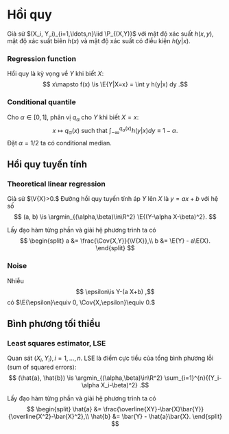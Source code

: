 # Hồi quy

Giả sử
$(X_i, Y_i)_{i=1,\ldots,n}\iid \P_{(X,Y)}$
với mật độ xác suất $h(x,y),$
mật độ xác suất biên $h(x)$ và
mật độ xác suất có điều kiện $h(y|x).$

:::{#def-regression}
### Regression function
Hồi quy là kỳ vọng về $Y$
khi biết $X:$
$$
x\mapsto f(x) \is \E{Y|X=x} = \int y h(y|x) dy
.$$
:::

:::{#def-conditional-quantile}
### Conditional quantile
Cho $\alpha\in[0,1],$
phân vị $q_{\alpha}$ cho $Y$
khi biết $X=x:$
$$
x\mapsto q_{\alpha}(x) \textrm{ such that }
\int_{-\infty}^{q_{\alpha}(x)} h(y|x) dy \equiv 1-\alpha
.$$
Đặt $\alpha=1/2$ ta có conditional median.
:::

## Hồi quy tuyến tính
:::{#def-linear-regression}
### Theoretical linear regression
Giả sử $\V{X}>0.$
Đường
hồi quy tuyến tính áp $Y$ lên $X$ là
$y = a x + b$
với hệ số
$$
(a, b) \is
\argmin_{(\alpha,\beta)\in\R^2} \E{(Y-\alpha X-\beta)^2}.
$$
:::
:::{.remark}
Lấy đạo hàm từng phần và giải hệ phương trình ta có
$$
\begin{split}
a &= \frac{\Cov{X,Y}}{\V{X}},\\
b &= \E{Y} - a\E{X}.
\end{split}
$$
:::

:::{#def-regression-noise}
### Noise
Nhiễu
$$
\epsilon\is Y-(a X+b)
,$$
có
$\E{\epsilon}\equiv 0, \Cov{X,\epsilon}\equiv 0.$
:::

## Bình phương tối thiểu

:::{#def-least-squares-estimator}
### Least squares estimator, LSE
Quan sát $(X_i, Y_i), i=1,\ldots,n.$ LSE là điểm cực tiểu của
tổng bình phương lỗi (sum of squared errors):
$$
(\hat{a}, \hat{b}) \is
\argmin_{(\alpha,\beta)\in\R^2} \sum_{i=1}^{n}{(Y_i-\alpha X_i-\beta)^2}
.$$
:::
:::{.remark}
Lấy đạo hàm từng phần và giải hệ phương trình ta có
$$
\begin{split}
\hat{a} &= \frac{\overline{XY}-\bar{X}\bar{Y}}{\overline{X^2}-\bar{X}^2},\\
\hat{b} &= \bar{Y} - \hat{a}\bar{X}.
\end{split}
$$
:::
